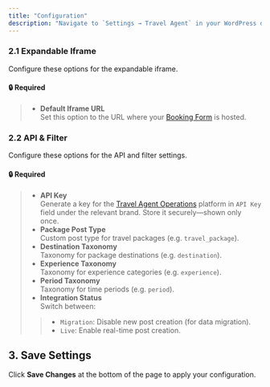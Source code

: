 ```yaml
---
title: "Configuration"
description: "Navigate to `Settings → Travel Agent` in your WordPress dashboard to configure the following sections."
---
```




### 2.1 Expandable Iframe

Configure these options for the expandable iframe.

#### 🔒 Required

>- **Default Iframe URL**  
    Set this option to the URL where your [Booking Form](/docs/travel-agent-web-bookings) is hosted.

### 2.2 API & Filter

Configure these options for the API and filter settings.

#### 🔒 Required

>- **API Key**  
  Generate a key for the [Travel Agent Operations](/docs/travel-agent) platform in `API Key` field under the relevant brand. 
  Store it securely—shown only once.  
>- **Package Post Type**  
  Custom post type for travel packages (e.g. `travel_package`).
>- **Destination Taxonomy**  
  Taxonomy for package destinations (e.g. `destination`).
>- **Experience Taxonomy**  
  Taxonomy for experience categories (e.g. `experience`).
>- **Period Taxonomy**  
  Taxonomy for time periods (e.g. `period`).
>- **Integration Status**  
  Switch between:
  >>- `Migration`: Disable new post creation (for data migration).
  >>- `Live`: Enable real-time post creation.

## 3. Save Settings

Click **Save Changes** at the bottom of the page to apply your configuration.